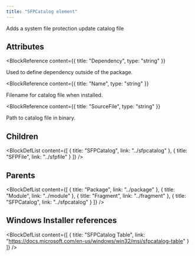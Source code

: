 ```yaml
---
title: "SFPCatalog element"
---
```



Adds a system file protection update catalog file


## Attributes

<BlockWrapper>

  <BlockReference
    content={{
      title: "Dependency",
      type: "string"
    }}
  >
  Used to define dependency outside of the package.
  </BlockReference>

  <BlockReference
    content={{
      title: "Name",
      type: "string"
    }}
  >
  Filename for catalog file when installed.
  </BlockReference>

  <BlockReference
    content={{
      title: "SourceFile",
      type: "string"
    }}
  >
  Path to catalog file in binary.
  </BlockReference>

</BlockWrapper>

## Children

<BlockDefList content={[
    {
      title: "SFPCatalog",
      link: "../sfpcatalog"
    },
    {
      title: "SFPFile",
      link: "../sfpfile"
    }
  ]}
/>

## Parents

<BlockDefList content={[
    {
      title: "Package",
      link: "../package"
    },
    {
      title: "Module",
      link: "../module"
    },
    {
      title: "Fragment",
      link: "../fragment"
    },
    {
      title: "SFPCatalog",
      link: "../sfpcatalog"
    }
  ]}
/>

## Windows Installer references

<BlockDefList content={[
    {
      title: "SFPCatalog Table",
      link: "https://docs.microsoft.com/en-us/windows/win32/msi/sfpcatalog-table"
    }
  ]}
/>
